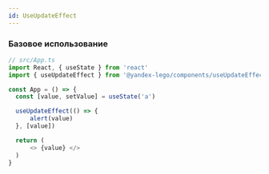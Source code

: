 ```yaml
---
id: UseUpdateEffect
---
```


### Базовое использование

```ts
// src/App.ts
import React, { useState } from 'react'
import { useUpdateEffect } from '@yandex-lego/components/useUpdateEffect'

const App = () => {
  const [value, setValue] = useState('a')

  useUpdateEffect(() => {
      alert(value)
  }, [value])

  return (
      <> {value} </>
  )
}
```